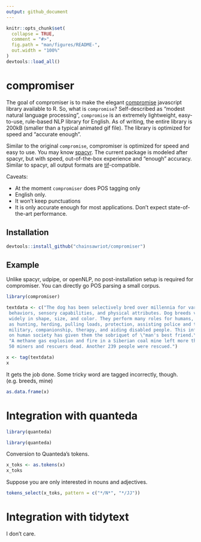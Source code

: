 ```yaml
---
output: github_document
---
```


<!-- README.md is generated from README.Rmd. Please edit that file -->

```r
knitr::opts_chunk$set(
  collapse = TRUE,
  comment = "#>",
  fig.path = "man/figures/README-",
  out.width = "100%"
)
devtools::load_all()
```

# compromiser

<!-- badges: start -->
<!-- badges: end -->

The goal of compromiser is to make the elegant [compromise](https://compromise.cool/) javascript library available to R. So, what is `compromise`? Self-described as "modest natural language processing", `compromise` is an extremely lightweight, easy-to-use, rule-based NLP library for English. As of writing, the entire library is 200kB (smaller than a typical animated gif file). The library is optimized for speed and "accurate enough".

Similar to the original `compromise`, compromiser is optimized for speed and easy to use. You may know [spacyr](https://github.com/quanteda/spacyr). The current package is modeled after spacyr, but with speed, out-of-the-box experience and "enough" accuracy. Similar to spacyr, all output formats are [tif](https://github.com/ropensci/tif)-compatible.

Caveats:

* At the moment `compromiser` does POS tagging only
* English only.
* It won't keep punctuations
* It is only accurate enough for most applications. Don't expect state-of-the-art performance.

## Installation

``` r
devtools::install_github("chainsawriot/compromiser")
```

## Example

Unlike spacyr, udpipe, or openNLP, no post-installation setup is required for compromiser. You can directly go POS parsing a small corpus. 

```r
library(compromiser)
```


```r
textdata <- c("The dog has been selectively bred over millennia for various
 behaviors, sensory capabilities, and physical attributes. Dog breeds vary
 widely in shape, size, and color. They perform many roles for humans, such
 as hunting, herding, pulling loads, protection, assisting police and the
 military, companionship, therapy, and aiding disabled people. This influence
 on human society has given them the sobriquet of \"man's best friend.\"",
 "A methane gas explosion and fire in a Siberian coal mine left more than
 50 miners and rescuers dead. Another 239 people were rescued.")

x <- tag(textdata)
x
```

It gets the job done. Some tricky word are tagged incorrectly, though. (e.g. breeds, mine)

```r
as.data.frame(x)
```

# Integration with quanteda

```r
library(quanteda)
```

```r
library(quanteda)
```

Conversion to Quanteda's tokens.

```r
x_toks <- as.tokens(x)
x_toks
```

Suppose you are only interested in nouns and adjectives.

```r
tokens_select(x_toks, pattern = c("*/N*", "*/JJ"))
```

# Integration with tidytext

I don't care.

